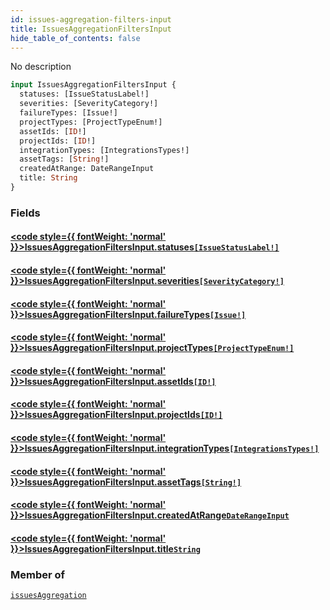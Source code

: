 ```yaml
---
id: issues-aggregation-filters-input
title: IssuesAggregationFiltersInput
hide_table_of_contents: false
---
```








No description

```graphql
input IssuesAggregationFiltersInput {
  statuses: [IssueStatusLabel!]
  severities: [SeverityCategory!]
  failureTypes: [Issue!]
  projectTypes: [ProjectTypeEnum!]
  assetIds: [ID!]
  projectIds: [ID!]
  integrationTypes: [IntegrationsTypes!]
  assetTags: [String!]
  createdAtRange: DateRangeInput
  title: String
}
```


### Fields

#### [<code style={{ fontWeight: 'normal' }}>IssuesAggregationFiltersInput.<b>statuses</b></code>](#)<Bullet />[`[IssueStatusLabel!]`](/api/graphql/documentation/enums/issue-status-label) <Badge class="secondary" text="list"/> <Badge class="secondary" text="enum"/>
> 
> 

#### [<code style={{ fontWeight: 'normal' }}>IssuesAggregationFiltersInput.<b>severities</b></code>](#)<Bullet />[`[SeverityCategory!]`](/api/graphql/documentation/enums/severity-category) <Badge class="secondary" text="list"/> <Badge class="secondary" text="enum"/>
> 
> 

#### [<code style={{ fontWeight: 'normal' }}>IssuesAggregationFiltersInput.<b>failureTypes</b></code>](#)<Bullet />[`[Issue!]`](/api/graphql/documentation/enums/issue) <Badge class="secondary" text="list"/> <Badge class="secondary" text="enum"/>
> 
> 

#### [<code style={{ fontWeight: 'normal' }}>IssuesAggregationFiltersInput.<b>projectTypes</b></code>](#)<Bullet />[`[ProjectTypeEnum!]`](/api/graphql/documentation/enums/project-type-enum) <Badge class="secondary" text="list"/> <Badge class="secondary" text="enum"/>
> 
> 

#### [<code style={{ fontWeight: 'normal' }}>IssuesAggregationFiltersInput.<b>assetIds</b></code>](#)<Bullet />[`[ID!]`](/api/graphql/documentation/scalars/id) <Badge class="secondary" text="list"/> <Badge class="secondary" text="scalar"/>
> 
> 

#### [<code style={{ fontWeight: 'normal' }}>IssuesAggregationFiltersInput.<b>projectIds</b></code>](#)<Bullet />[`[ID!]`](/api/graphql/documentation/scalars/id) <Badge class="secondary" text="list"/> <Badge class="secondary" text="scalar"/>
> 
> 

#### [<code style={{ fontWeight: 'normal' }}>IssuesAggregationFiltersInput.<b>integrationTypes</b></code>](#)<Bullet />[`[IntegrationsTypes!]`](/api/graphql/documentation/enums/integrations-types) <Badge class="secondary" text="list"/> <Badge class="secondary" text="enum"/>
> 
> 

#### [<code style={{ fontWeight: 'normal' }}>IssuesAggregationFiltersInput.<b>assetTags</b></code>](#)<Bullet />[`[String!]`](/api/graphql/documentation/scalars/string) <Badge class="secondary" text="list"/> <Badge class="secondary" text="scalar"/>
> 
> 

#### [<code style={{ fontWeight: 'normal' }}>IssuesAggregationFiltersInput.<b>createdAtRange</b></code>](#)<Bullet />[`DateRangeInput`](/api/graphql/documentation/inputs/date-range-input) <Badge class="secondary" text="input"/>
> 
> 

#### [<code style={{ fontWeight: 'normal' }}>IssuesAggregationFiltersInput.<b>title</b></code>](#)<Bullet />[`String`](/api/graphql/documentation/scalars/string) <Badge class="secondary" text="scalar"/>
> 
> 



### Member of

[`issuesAggregation`](/api/graphql/documentation/queries/issues-aggregation)  <Badge class="secondary" text="query"/>



